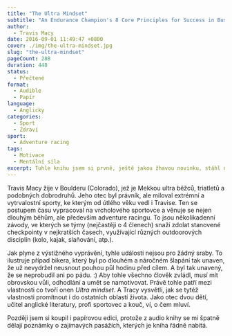 ```yaml
---
title: "The Ultra Mindset"
subtitle: "An Endurance Champion's 8 Core Principles for Success in Business, Sports and Life"
author:
  - Travis Macy
date: 2016-09-01 11:49:47 +0800
cover: ./img/the-ultra-mindset.jpg
slug: "the-ultra-mindset"
pageCount: 288
duration: 448
status:
  - Přečtené
format:
  - Audible
  - Papír
language:
  - Anglicky
categories:
  - Sport
  - Zdraví
sport:
  - Adventure racing
tags:
  - Motivace
  - Mentální síla
excerpt: Tuhle knihu jsem si prvně, ještě jakou žhavou novinku, stáhl na audible jako audioknížku. Popisek sliboval propojení pár oblastí, které jsou mi blízké - vytrvalost, sport a principy. A kniha nezklamala.
---
```


Travis Macy žije v Boulderu (Colorado), jež je Mekkou ultra běžců, triatletů a podobných dobrodruhů. Jeho otec byl právník, ale miloval extrémní a vytrvalostní sporty, ke kterým od útlého věku vedl i Travise. Ten se postupem času vypracoval na vrcholového sportovce a věnuje se nejen dlouhým běhům, ale především adventure racingu. To jsou několikadenní závody, ve kterých se týmy (nejčastěji o 4 členech) snaží zdolat stanovené checkpointy v nejkratších časech, využívající různých outdoorových disciplín (kolo, kajak, slaňování, atp.).

Jak plyne z výstižného vyprávění, tyhle události nejsou pro žádný sraby. To ilustruje případ bikera, který byl po dlouhém a náročném šlapání tak unaven, že už nevydržel neusnout pouhou půl hodinu před cílem. A byl tak unavený, že se neprobudil ani po pádu. :) Aby tohle všechno člověk zvládl, musí mít obrovskou vůli, odhodlání a umět se namotivovat. Právě tohle patří mezi vlastnosti co tvoří onen <em>Ultra mindset</em>. A Tracy vysvětlí, jak se tytéž vlastnosti promítnout i do ostatních oblastí života. Jako otec dvou dětí, učitel anglické literatury, profi sportovec a kouč, ví, o čem mluví.

Později jsem si koupil i papírovou edici, protože z audio knihy se mi špatně dělají poznámky o zajímavých pasážích, kterých je kniha řádně nabitá.
